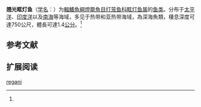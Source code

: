 {{Speciesbox
| name = 翘光眶灯鱼
| status = NE
| status_system = IUCN3.1
| image = 
| genus = Diaphus
| species = regani
| authority = Taning, 1932<ref name='id5566'>{{cite web| url =http://www.bioinfo.cn/db05/BjdwSpecies.php?action=view&id=5566| title =翘光眶灯鱼| work =中国动物物种编目数据库| publisher =中国科学院微生物研究所| author =中国科学院动物研究所| accessdate =2009-04-11| deadurl =yes| archiveurl =https://web.archive.org/web/20160305071506/http://www.bioinfo.cn/db05/BjdwSpecies.php?action=view&id=5566| archivedate =2016-03-05}}</ref>
| synonyms = 
}}

'''翘光眶灯鱼'''（[[学名|学名]]：{{lang|la|''Diaphus regani''}}）为[[輻鰭魚綱|輻鰭魚綱]][[燈籠魚目|燈籠魚目]][[灯笼鱼科|灯笼鱼科]][[眶灯鱼属|眶灯鱼属]]的[[鱼类|鱼类]]。分布于[[太平洋|太平洋]]、[[印度洋|印度洋]]以及[[南海|南海]]等海域，多见于热带和亚热带海域，為深海魚類，棲息深度可達750公尺，體長可達1.4[[公分|公分]]。<ref name='id5566'/>

== 参考文献 ==
{{reflist}}

== 扩展阅读 ==
{{refbegin}}
{{wikispecies-inline|Diaphus regani|翘光眶灯鱼}}
{{refend}}
{{Taxonbar|from=Q3048289}}

[[Category:眶灯鱼属|regani]]


{{灯笼鱼目小作品}}